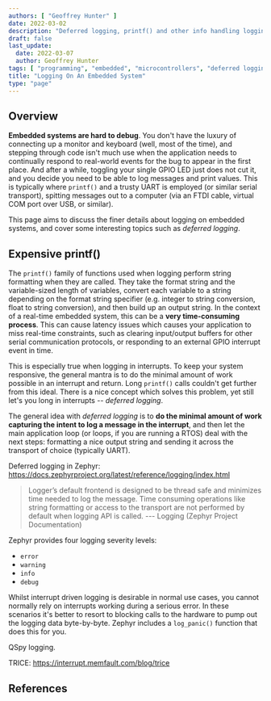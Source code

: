 ```yaml
---
authors: [ "Geoffrey Hunter" ]
date: 2022-03-02
description: "Deferred logging, printf() and other info handling logging properly on embedded systems."
draft: false
last_update:
  date: 2022-03-07
  author: Geoffrey Hunter
tags: [ "programming", "embedded", "microcontrollers", "deferred logging", "UART", "serial" ]
title: "Logging On An Embedded System"
type: "page"
---
```


<WarningIsNotes />

## Overview

**Embedded systems are hard to debug**. You don't have the luxury of connecting up a monitor and keyboard (well, most of the time), and stepping through code isn't much use when the application needs to continually respond to real-world events for the bug to appear in the first place. And after a while, toggling your single GPIO LED just does not cut it, and you decide you need to be able to log messages and print values. This is typically where `printf()` and a trusty UART is employed (or similar serial transport), spitting messages out to a computer (via an FTDI cable, virtual COM port over USB, or similar).

This page aims to discuss the finer details about logging on embedded systems, and cover some interesting topics such as _deferred logging_.

## Expensive printf()

The `printf()` family of functions used when logging perform string formatting when they are called. They take the format string and the variable-sized length of variables, convert each variable to a string depending on the format string specifier (e.g. integer to string conversion, float to string conversion), and then build up an output string. In the context of a real-time embedded system, this can be a **very time-consuming process**. This can cause latency issues which causes your application to miss real-time constraints, such as clearing input/output buffers for other serial communication protocols, or responding to an external GPIO interrupt event in time.

This is especially true when logging in interrupts. To keep your system responsive, the general mantra is to do the minimal amount of work possible in an interrupt and return. Long `printf()` calls couldn't get further from this ideal. There is a nice concept which solves this problem, yet still let's you long in interrupts -- _deferred logging_.

The general idea with _deferred logging_ is to **do the minimal amount of work capturing the intent to log a message in the interrupt**, and then let the main application loop (or loops, if you are running a RTOS) deal with the next steps: formatting a nice output string and sending it across the transport of choice (typically UART).

Deferred logging in Zephyr: https://docs.zephyrproject.org/latest/reference/logging/index.html

> Logger’s default frontend is designed to be thread safe and minimizes time needed to log the message. Time consuming operations like string formatting or access to the transport are not performed by default when logging API is called. --- Logging (Zephyr Project Documentation)

Zephyr provides four logging severity levels:

* `error`
* `warning`
* `info`
* `debug`

Whilst interrupt driven logging is desirable in normal use cases, you cannot normally rely on interrupts working during a serious error. In these scenarios it's better to resort to blocking calls to the hardware to pump out the logging data byte-by-byte. Zephyr includes a `log_panic()` function that does this for you.

QSpy logging.

TRICE: https://interrupt.memfault.com/blog/trice

## References

[^bib-zephyr-logging]:  Zephyr (2022, Feb 27). _Logging -- Zephyr Project Documentation_. Retrieved 2022-03-07, from https://docs.zephyrproject.org/latest/reference/logging/index.html.
